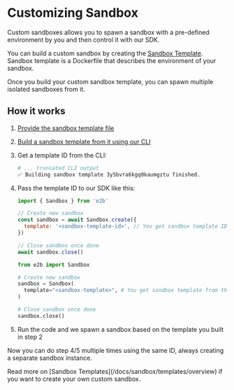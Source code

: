 # Customizing Sandbox
Custom sandboxes allows you to spawn a sandbox with a pre-defined environment by you and then control it with our SDK.

You can build a custom sandbox by creating the [Sandbox Template](/docs/sandbox/templates/overview). Sandbox template is a Dockerfile that describes the environment of your sandbox.

Once you build your custom sandbox template, you can spawn multiple isolated sandboxes from it.

## How it works
1. [Provide the sandbox template file](/docs/sandbox/templates/template-file)
1. [Build a sandbox template from it using our CLI](/docs/guide/custom-sandbox#4-build-custom-sandbox)
1. Get a template ID from the CLI:
    ```sh
    # ... truncated CLI output
    ✅ Building sandbox template 3y5bvra6kgq0kaumgztu finished.
    ```
1. Pass the template ID to our SDK like this:
    <CodeGroup title="Using custom sandbox with SDK" isRunnable={false}>
      ```js {{ language: 'js' }}
      import { Sandbox } from 'e2b'

      // Create new sandbox
      const sandbox = await Sandbox.create({
        template: '<sandbox-template-id>', // You get sandbox template ID from the CLI after you run `$ e2b build`
      })

      // Close sandbox once done
      await sandbox.close()
      ```

      ```python {{ language: 'python' }}
      from e2b import Sandbox

      # Create new sandbox
      sandbox = Sandbox(
        template="<sandbox-template>", # You get sandbox template from the CLI after you run `$ e2b build`
      )

      # Close sandbox once done
      sandbox.close()
      ```
    </CodeGroup>
1. Run the code and we spawn a sandbox based on the template you built in step 2

Now you can do step 4/5 multiple times using the same ID, always creating a separate sandbox instance.


<Note>
Read more on [Sandbox Templates](/docs/sandbox/templates/overview) if you want to create your own custom sandbox.
</Note>